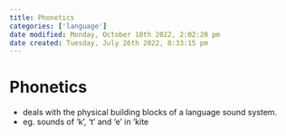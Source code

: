 ```yaml
---
title: Phonetics
categories: ['language']
date modified: Monday, October 10th 2022, 2:02:20 pm
date created: Tuesday, July 26th 2022, 8:33:15 pm
---
```


# Phonetics
- deals with the physical building blocks of a language sound system.
- eg. sounds of ‘k’, ‘t’ and ‘e’ in ‘kite



